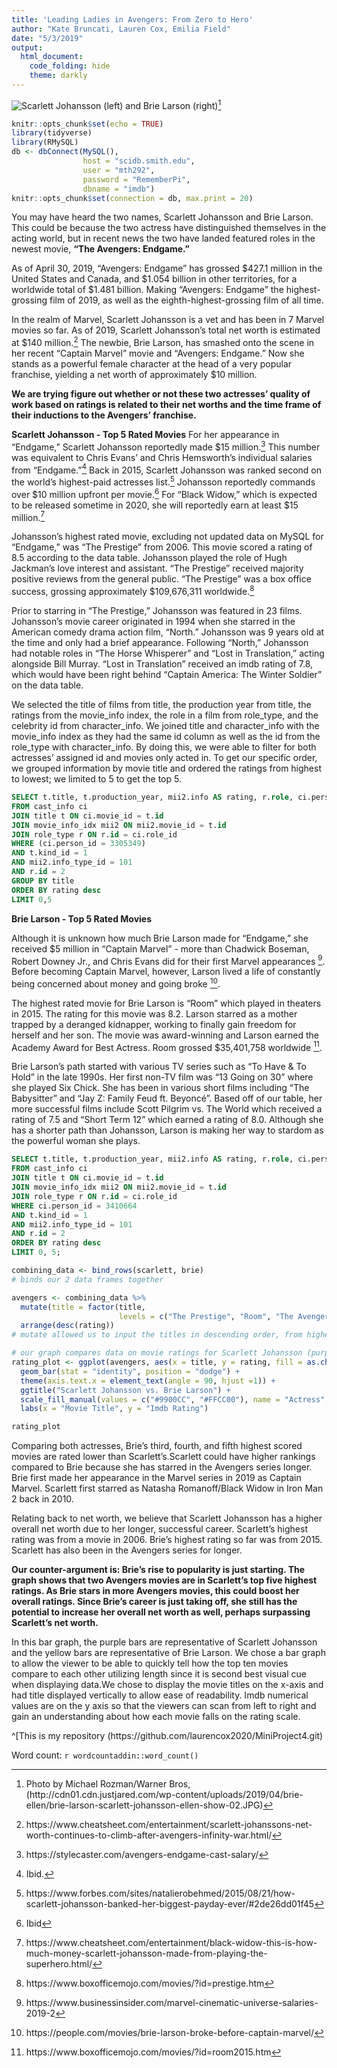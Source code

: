 ```yaml
---
title: 'Leading Ladies in Avengers: From Zero to Hero'
author: "Kate Bruncati, Lauren Cox, Emilia Field"
date: "5/3/2019"
output:
  html_document:
    code_folding: hide
    theme: darkly
---
```

![Scarlett Johansson (left) and Brie Larson (right)](http://cdn01.cdn.justjared.com/wp-content/uploads/2019/04/brie-ellen/brie-larson-scarlett-johansson-ellen-show-02.JPG)[^1]
```r
knitr::opts_chunk$set(echo = TRUE)
library(tidyverse)
library(RMySQL)
db <- dbConnect(MySQL(), 
                host = "scidb.smith.edu", 
                user = "mth292", 
                password = "RememberPi", 
                dbname = "imdb")
knitr::opts_chunk$set(connection = db, max.print = 20)
```
You may have heard the two names, Scarlett Johansson and Brie Larson. This could be because the two actress have distinguished themselves in the acting world, but in recent news the two have landed featured roles in the newest movie, **"The Avengers: Endgame."**

As of April 30, 2019, "Avengers: Endgame" has grossed $427.1 million in the United States and Canada, and $1.054 billion in other territories, for a worldwide total of $1.481 billion. Making "Avengers: Endgame" the highest-grossing film of 2019, as well as the eighth-highest-grossing film of all time.

In the realm of Marvel, Scarlett Johansson is a vet and has been in 7 Marvel movies so far. As of 2019, Scarlett Johansson’s total net worth is estimated at $140 million.[^2] The newbie, Brie Larson, has smashed onto the scene in her recent "Captain Marvel" movie and "Avengers: Endgame." Now she stands as a powerful female character at the head of a very popular franchise, yielding a net worth of approximately $10 million. 

**We are trying figure out whether or not these two actresses’ quality of work based on ratings is related to their net worths and the time frame of their inductions to the Avengers’ franchise.** 

**Scarlett Johansson - Top 5 Rated Movies**
For her appearance in "Endgame," Scarlett Johansson reportedly made $15 million.[^3] This number was equivalent to Chris Evans’ and Chris Hemsworth’s individual salaries from "Endgame."[^4] Back in 2015, Scarlett Johansson was ranked second on the world’s highest-paid actresses list.[^5] Johansson reportedly commands over $10 million upfront per movie.[^6] For “Black Widow,” which is expected to be released sometime in 2020, she will reportedly earn at least $15 million.[^7]

Johansson’s highest rated movie, excluding not updated data on MySQL for "Endgame," was “The Prestige” from 2006. This movie scored a rating of 8.5 according to the data table. Johansson played the role of Hugh Jackman’s love interest and assistant. “The Prestige” received majority positive reviews from the general public. “The Prestige” was a box office success, grossing approximately $109,676,311 worldwide.[^8]

Prior to starring in “The Prestige,” Johansson was featured in 23 films. Johansson’s movie career originated in 1994 when she starred in the American comedy drama action film, “North.” Johansson was 9 years old at the time and only had a brief appearance.  Following “North,” Johansson had notable roles in “The Horse Whisperer” and “Lost in Translation,” acting alongside Bill Murray. “Lost in Translation” received an imdb rating of 7.8, which would have been right behind “Captain America: The Winter Soldier” on the data table.

We selected the title of films from title, the production year from title, the ratings  from the movie_info index, the role in a film from role_type, and the celebrity id from character_info. We joined title and character_info with the movie_info index as they had the same id column as well as the id from the role_type with character_info. By doing this, we were able to filter for both actresses' assigned id and movies only acted in. To get our specific order, we grouped information by movie title and ordered the ratings from highest to lowest; we limited to 5 to get the top 5. 
```sql
SELECT t.title, t.production_year, mii2.info AS rating, r.role, ci.person_id
FROM cast_info ci
JOIN title t ON ci.movie_id = t.id
JOIN movie_info_idx mii2 ON mii2.movie_id = t.id
JOIN role_type r ON r.id = ci.role_id
WHERE (ci.person_id = 3305349) 
AND t.kind_id = 1
AND mii2.info_type_id = 101
AND r.id = 2
GROUP BY title
ORDER BY rating desc
LIMIT 0,5
```
**Brie Larson - Top 5 Rated Movies**

Although it is unknown how much Brie Larson made for "Endgame," she received $5 million in "Captain Marvel" - more than Chadwick Boseman, Robert Downey Jr., and Chris Evans did for their first Marvel appearances [^9]. Before becoming Captain Marvel, however, Larson lived a life of constantly being concerned about money and going broke [^10].

The highest rated movie for Brie Larson is "Room" which played in theaters in 2015. The rating for this movie was 8.2. Larson starred as a mother trapped by a deranged kidnapper, working to finally gain freedom for herself and her son. The movie was award-winning and Larson earned the Academy Award for Best Actress. Room grossed $35,401,758 worldwide [^11]. 

Brie Larson’s path started with various TV series such as "To Have & To Hold" in the late 1990s. Her first non-TV film was "13 Going on 30" where she played Six Chick. She has been in various short films including “The Babysitter” and “Jay Z: Family Feud ft. Beyoncé”. Based off of our table, her more successful films include Scott Pilgrim vs. The World which received a rating of 7.5 and "Short Term 12" which earned a rating of 8.0. Although she has a shorter path than Johansson, Larson is making her way to stardom as the powerful woman she plays. 
```sql
SELECT t.title, t.production_year, mii2.info AS rating, r.role, ci.person_id
FROM cast_info ci
JOIN title t ON ci.movie_id = t.id
JOIN movie_info_idx mii2 ON mii2.movie_id = t.id
JOIN role_type r ON r.id = ci.role_id
WHERE ci.person_id = 3410664 
AND t.kind_id = 1
AND mii2.info_type_id = 101
AND r.id = 2
ORDER BY rating desc
LIMIT 0, 5;
```

```r
combining_data <- bind_rows(scarlett, brie) 
# binds our 2 data frames together

avengers <- combining_data %>%
  mutate(title = factor(title,
                        levels = c("The Prestige", "Room", "The Avengers", "Her", "Short Term 12", "Captain America: Civil War", "Captain America: The Winter Soldier", "The Babysitter", "Scott Pilgrim vs. the World", "Harmontown"))) %>%
  arrange(desc(rating))
# mutate allowed us to input the titles in descending order, from highest rated to lowest on our graph
```

```r
# our graph compares data on movie ratings for Scarlett Johansson (purple) and Brie Larson (yellow) on a bar graph
rating_plot <- ggplot(avengers, aes(x = title, y = rating, fill = as.character(person_id))) +
  geom_bar(stat = "identity", position = "dodge") +
  theme(axis.text.x = element_text(angle = 90, hjust =1)) +
  ggtitle("Scarlett Johansson vs. Brie Larson") +
  scale_fill_manual(values = c("#9900CC", "#FFCC00"), name = "Actress", labels = c("Scarlett Johansson", "Brie Larson")) +
  labs(x = "Movie Title", y = "Imdb Rating")

rating_plot
```
Comparing both actresses, Brie’s third, fourth, and fifth highest scored movies are rated lower than Scarlett’s.Scarlett could have higher rankings compared to Brie because she has starred in the Avengers series longer. Brie first made her appearance in the Marvel series in 2019 as Captain Marvel. Scarlett first starred as Natasha Romanoff/Black Widow in Iron Man 2 back in 2010. 

Relating back to net worth, we believe that Scarlett Johansson has a higher overall net worth due to her longer, successful career. Scarlett’s highest rating was from a movie in 2006. Brie’s highest rating so far was from 2015. Scarlett has also been in the Avengers series for longer.

**Our counter-argument is: Brie’s rise to popularity is just starting. The graph shows that two Avengers movies are in Scarlett's top five highest ratings. As Brie stars in more Avengers movies, this could boost her overall ratings. Since Brie's career is just taking off, she still has the potential to increase her overall net worth as well, perhaps surpassing Scarlett's net worth.** 

In this bar graph, the purple bars are representative of Scarlett Johansson and the yellow bars are representative of Brie Larson. We chose a bar graph to allow the viewer to be able to quickly tell how the top ten movies compare to each other utilizing length since it is second best visual cue when displaying data.We chose to display the movie titles on the x-axis and had title displayed vertically to allow ease of readability. Imdb numerical values are on the y axis so that the viewers can scan from left to right and gain an understanding about how each movie falls on the rating scale. 

^[This is my repository (https://github.com/laurencox2020/MiniProject4.git)

Word count: `r wordcountaddin::word_count()`

[^1]: Photo by Michael Rozman/Warner Bros, (http://cdn01.cdn.justjared.com/wp-content/uploads/2019/04/brie-ellen/brie-larson-scarlett-johansson-ellen-show-02.JPG)

[^2]: https://www.cheatsheet.com/entertainment/scarlett-johanssons-net-worth-continues-to-climb-after-avengers-infinity-war.html/

[^3]: https://stylecaster.com/avengers-endgame-cast-salary/

[^4]: Ibid.

[^5]: https://www.forbes.com/sites/natalierobehmed/2015/08/21/how-scarlett-johansson-banked-her-biggest-payday-ever/#2de26dd01f45

[^6]: Ibid

[^7]: https://www.cheatsheet.com/entertainment/black-widow-this-is-how-much-money-scarlett-johansson-made-from-playing-the-superhero.html/

[^8]: https://www.boxofficemojo.com/movies/?id=prestige.htm

[^9]: https://www.businessinsider.com/marvel-cinematic-universe-salaries-2019-2

[^10]: https://people.com/movies/brie-larson-broke-before-captain-marvel/

[^11]: https://www.boxofficemojo.com/movies/?id=room2015.htm

